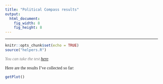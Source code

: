 ```yaml
---
title: "Political Compass results"
output:
  html_document:
    fig_width: 8
    fig_height: 8
---
```


<hr/>
<style>
  @import url('https://fonts.googleapis.com/css?family=Cutive');
  body { font-family: 'Cutive', serif; }
</style>

```r
knitr::opts_chunk$set(echo = TRUE)
source("helpers.R")
```

<p style = "color: grey;">
_You can take the test [here](https://www.politicalcompass.org/test)._
</p>

Here are the results I've collected so far:

```r
getPlot()
```
